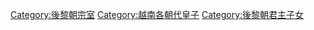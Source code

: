 [[Category:後黎朝宗室|Category:後黎朝宗室]]
[[Category:越南各朝代皇子|Category:越南各朝代皇子]]
[[Category:後黎朝君主子女|Category:後黎朝君主子女]]